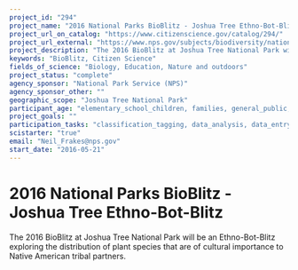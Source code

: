 ```yaml
---
project_id: "294"
project_name: "2016 National Parks BioBlitz - Joshua Tree Ethno-Bot-Blitz"
project_url_on_catalog: "https://www.citizenscience.gov/catalog/294/"
project_url_external: "https://www.nps.gov/subjects/biodiversity/national-parks-bioblitz.htm"
project_description: "The 2016 BioBlitz at Joshua Tree National Park will be an Ethno-Bot-Blitz exploring the distribution of plant species that are of cultural importance to Native American tribal partners."
keywords: "BioBlitz, Citizen Science"
fields_of_science: "Biology, Education, Nature and outdoors"
project_status: "complete"
agency_sponsor: "National Park Service (NPS)"
agency_sponsor_other: ""
geographic_scope: "Joshua Tree National Park"
participant_age: "elementary_school_children, families, general_public, middle_school_children, targeted_group, teens"
project_goals: ""
participation_tasks: "classification_tagging, data_analysis, data_entry, finding_entities, identification, learning, observation, site_selection_description, specimen_sample_collection"
scistarter: "true"
email: "Neil_Frakes@nps.gov"
start_date: "2016-05-21"
---
```


# 2016 National Parks BioBlitz - Joshua Tree Ethno-Bot-Blitz

The 2016 BioBlitz at Joshua Tree National Park will be an Ethno-Bot-Blitz exploring the distribution of plant species that are of cultural importance to Native American tribal partners.
